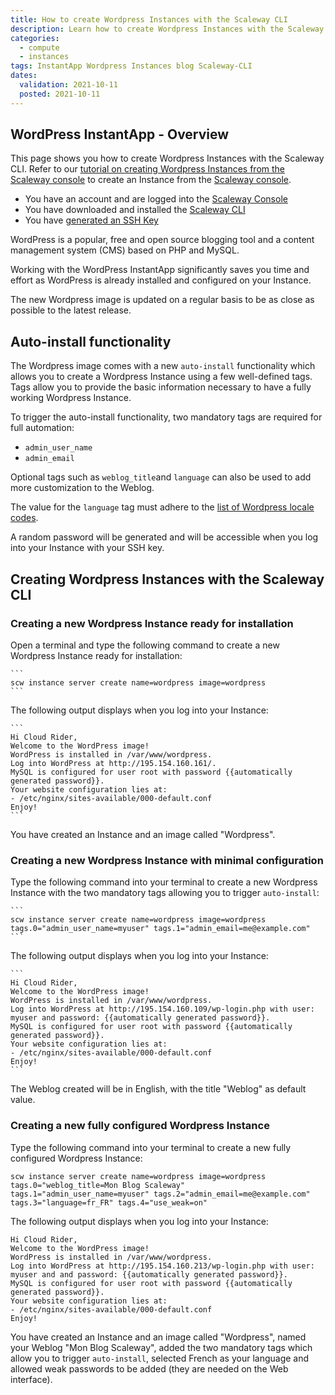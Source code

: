 ```yaml
---
title: How to create Wordpress Instances with the Scaleway CLI 
description: Learn how to create Wordpress Instances with the Scaleway CLI 
categories:
  - compute
  - instances
tags: InstantApp Wordpress Instances blog Scaleway-CLI 
dates:
  validation: 2021-10-11
  posted: 2021-10-11
---
```



## WordPress InstantApp - Overview

This page shows you how to create Wordpress Instances with the Scaleway CLI. Refer to our [tutorial on creating Wordpress Instances from the Scaleway console](/tutorials/wordpress-instantapp/) to create an Instance from the [Scaleway console](https://console.scaleway.com/). 

<Message type="requirement">

  - You have an account and are logged into the [Scaleway Console](https://console.scaleway.com/)
  - You have downloaded and installed the [Scaleway CLI](https://github.com/scaleway/scaleway-cli#scaleway-cli-v2/)
  - You have [generated an SSH Key](/console/my-project/how-to/create-ssh-key/)

</Message>


WordPress is a popular, free and open source blogging tool and a content management system (CMS) based on PHP and MySQL.

Working with the WordPress InstantApp significantly saves you time and effort as WordPress is already installed and configured on your Instance. 

The new Wordpress image is updated on a regular basis to be as close as possible to the latest release. 

## Auto-install functionality

The Wordpress image comes with a new `auto-install` functionality which allows you to create a Wordpress Instance using a few well-defined tags. 
Tags allow you to provide the basic information necessary to have a fully working Wordpress Instance. 

To trigger the auto-install functionality, two mandatory tags are required for full automation: 

 - `admin_user_name`
 - `admin_email`


Optional tags such as `weblog_title`and `language` can also be used to add more customization to the Weblog. 

<Message type="note">

 The value for the `language` tag must adhere to the [list of Wordpress locale codes](https://wpastra.com/docs/complete-list-wordpress-locale-codes).

</Message>

A random password will be generated and will be accessible when you log into your Instance with your SSH key.

## Creating Wordpress Instances with the Scaleway CLI 


### Creating a new Wordpress Instance ready for installation


Open a terminal and type the following command to create a new Wordpress Instance ready for installation: 

    ```
    scw instance server create name=wordpress image=wordpress
    ```
The following output displays when you log into your Instance: 

    ```
    Hi Cloud Rider,
    Welcome to the WordPress image!
    WordPress is installed in /var/www/wordpress.
    Log into WordPress at http://195.154.160.161/.
    MySQL is configured for user root with password {{automatically generated password}}.
    Your website configuration lies at:
    - /etc/nginx/sites-available/000-default.conf
    Enjoy!
    ```

<Message type="note">

 You have created an Instance and an image called "Wordpress". 

</Message>

### Creating a new Wordpress Instance with minimal configuration


Type the following command into your terminal to create a new Wordpress Instance with the two mandatory tags allowing you to trigger `auto-install`: 

    ```
    scw instance server create name=wordpress image=wordpress tags.0="admin_user_name=myuser" tags.1="admin_email=me@example.com"
    ```
The following output displays when you log into your Instance: 

    ```
    Hi Cloud Rider,
    Welcome to the WordPress image!
    WordPress is installed in /var/www/wordpress.
    Log into WordPress at http://195.154.160.109/wp-login.php with user: myuser and password: {{automatically generated password}}.
    MySQL is configured for user root with password {{automatically generated password}}.
    Your website configuration lies at:
    - /etc/nginx/sites-available/000-default.conf
    Enjoy!
    ```

<Message type="note">

 The Weblog created will be in English, with the title "Weblog" as default value.

</Message>


### Creating a new fully configured Wordpress Instance 

Type the following command into your terminal to create a new fully configured Wordpress Instance: 

  ```
  scw instance server create name=wordpress image=wordpress tags.0="weblog_title=Mon Blog Scaleway" tags.1="admin_user_name=myuser" tags.2="admin_email=me@example.com" tags.3="language=fr_FR" tags.4="use_weak=on"
  ```
The following output displays when you log into your Instance:

  ```
  Hi Cloud Rider,
  Welcome to the WordPress image!
  WordPress is installed in /var/www/wordpress.
  Log into WordPress at http://195.154.160.213/wp-login.php with user: myuser and and password: {{automatically generated password}}.
  MySQL is configured for user root with password {{automatically generated password}}.
  Your website configuration lies at:
  - /etc/nginx/sites-available/000-default.conf
  Enjoy!
  ```

<Message type="note">

 You have created an Instance and an image called "Wordpress", named your Weblog "Mon Blog Scaleway", added the two mandatory tags which allow you to trigger `auto-install`, selected French as your language and allowed weak passwords to be added (they are needed on the Web interface).

</Message>
